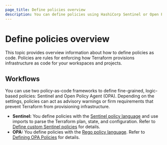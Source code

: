 ```yaml
---
page_title: Define policies overview
description: You can define policies using HashiCorp Sentinel or Open Policy Agent (OPA). Learn how to define policies for governing how Terraform provisions infrastructure.
---
```


# Define policies overview

This topic provides overview information about how to define policies as code. Policies are rules for enforcing how Terraform provisions infrastructure as code for your workspaces and projects.

## Workflows

You can use two policy-as-code frameworks to define fine-grained, logic-based policies: Sentinel and Open Policy Agent (OPA). Depending on the settings, policies can act as advisory warnings or firm requirements that prevent Terraform from provisioning infrastructure.

- **Sentinel:** You define policies with the [Sentinel policy language](/sentinel/docs/concepts/language) and use imports to parse the Terraform plan, state, and configuration. Refer to [Define custom Sentinel policies](/terraform/cloud-docs/policy-enforcement/define-policies/custom-sentinel) for details.
- **OPA:** You define policies with the [Rego policy language](https://www.openpolicyagent.org/docs/latest/policy-language/). Refer to [Defining OPA Policies](/terraform/cloud-docs/policy-enforcement/define-policies/opa) for details.
